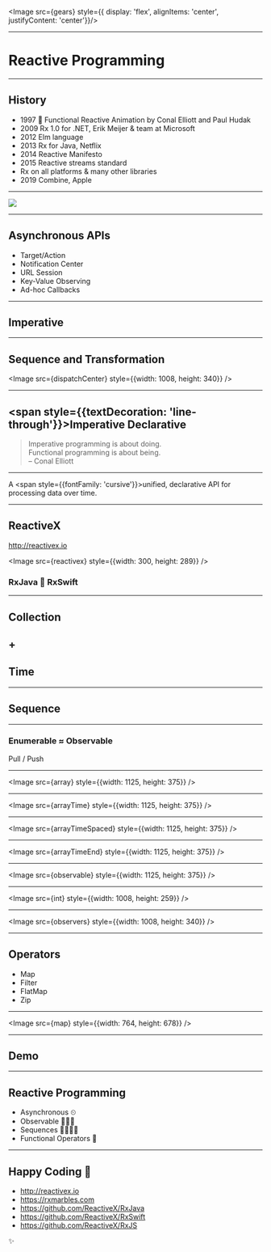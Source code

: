 
<Image src={gears} style={{ display: 'flex', alignItems: 'center', justifyContent: 'center'}}/>

---

# Reactive Programming

---

## History

- 1997 📄 Functional Reactive Animation by Conal Elliott and Paul Hudak
- 2009 Rx 1.0 for .NET, Erik Meijer & team at Microsoft
- 2012 Elm language
- 2013 Rx for Java, Netflix
- 2014 Reactive Manifesto
- 2015 Reactive streams standard
- Rx on all platforms & many other libraries
- 2019 Combine, Apple

---


<Image src={wizardSchool} width={1024} height={768} />

---

## Asynchronous APIs

- Target/Action
- Notification Center
- URL Session
- Key-Value Observing
- Ad-hoc Callbacks

---

## Imperative

---

## Sequence and Transformation


<Image src={dispatchCenter} style={{width: 1008, height: 340}} />

---

## <span style={{textDecoration: 'line-through'}}>Imperative</span> Declarative

<Steps>

> Imperative programming is about doing.<br/>
> Functional programming is about being.<br/>
> – Conal Elliott

</Steps>

---

A <span style={{fontFamily: 'cursive'}}>unified</span>, declarative API for processing data over time.

---

## ReactiveX

http://reactivex.io


<Image src={reactivex} style={{width: 300, height: 289}} />


<Steps>

### RxJava 🤝 RxSwift

</Steps>

---

## Collection

<Steps>

## +

## Time

</Steps>

---

## Sequence

---

### Enumerable ≈ Observable

<Steps>

Pull / Push

</Steps>

---


<Image src={array} style={{width: 1125, height: 375}} />

---


<Image src={arrayTime} style={{width: 1125, height: 375}} />

---


<Image src={arrayTimeSpaced} style={{width: 1125, height: 375}} />

---


<Image src={arrayTimeEnd} style={{width: 1125, height: 375}} />

---


<Image src={observable} style={{width: 1125, height: 375}} />

---


<Image src={int} style={{width: 1008, height: 259}} />

---


<Image src={observers} style={{width: 1008, height: 340}} />

---

## Operators

<Steps>

- Map
- Filter
- FlatMap
- Zip

</Steps>

---


<Image src={map} style={{width: 764, height: 678}} />

---

## Demo

---

## Reactive Programming

<Steps>

- Asynchronous ⏲
- Observable 🕵🏻‍♀️
- Sequences 🍒🥝🍓🍐
- Functional Operators 🧮

</Steps>

---

## Happy Coding 🚀

- http://reactivex.io
- https://rxmarbles.com
- https://github.com/ReactiveX/RxJava
- https://github.com/ReactiveX/RxSwift
- https://github.com/ReactiveX/RxJS

✨

